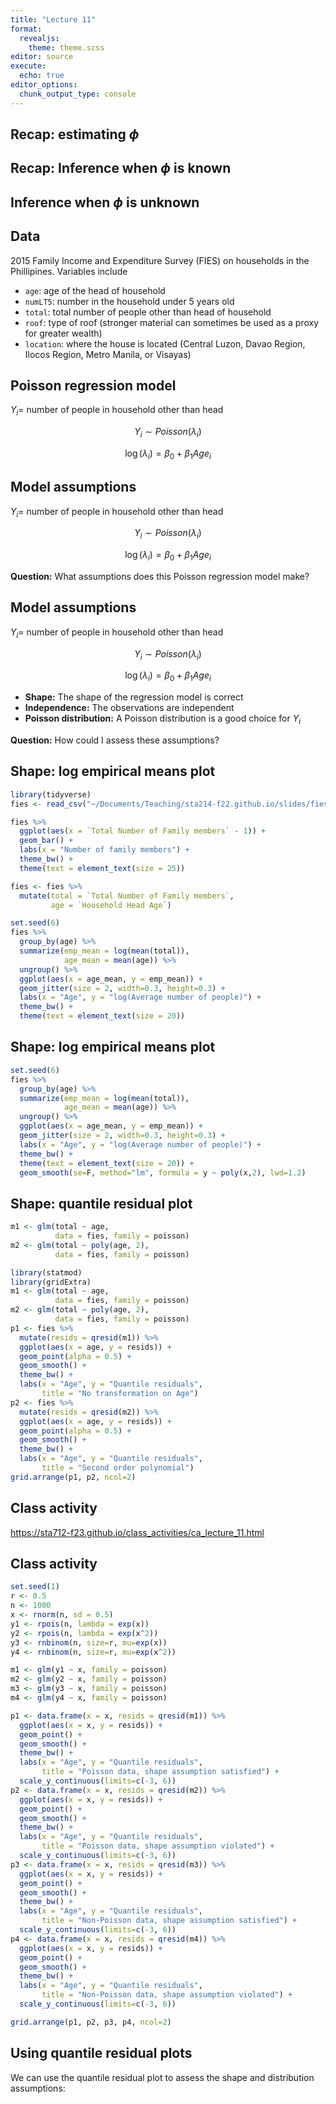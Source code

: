 ```yaml
---
title: "Lecture 11"
format: 
  revealjs:
    theme: theme.scss
editor: source
execute:
  echo: true
editor_options: 
  chunk_output_type: console
---
```


## Recap: estimating $\phi$

## Recap: Inference when $\phi$ is known

## Inference when $\phi$ is unknown

## Data

2015 Family Income and Expenditure Survey (FIES) on households in the Phillipines. Variables include

* `age`: age of the head of household
* `numLT5`: number in the household under 5 years old
* `total`: total number of people other than head of household
* `roof`: type of roof (stronger material can sometimes be used as a proxy for greater wealth)
* `location`: where the house is located (Central Luzon, Davao Region, Ilocos Region, Metro Manila, or Visayas)


## Poisson regression model

$Y_i =$ number of people in household other than head

$$Y_i \sim Poisson(\lambda_i)$$

$$\log(\lambda_i) = \beta_0 + \beta_1 Age_i$$

## Model assumptions

$Y_i =$ number of people in household other than head

$$Y_i \sim Poisson(\lambda_i)$$

$$\log(\lambda_i) = \beta_0 + \beta_1 Age_i$$

**Question:** What assumptions does this Poisson regression model make?

## Model assumptions

$Y_i =$ number of people in household other than head

$$Y_i \sim Poisson(\lambda_i)$$

$$\log(\lambda_i) = \beta_0 + \beta_1 Age_i$$

* **Shape:** The shape of the regression model is correct 
* **Independence:** The observations are independent
* **Poisson distribution:** A Poisson distribution is a good choice for $Y_i$

**Question:** How could I assess these assumptions?

## Shape: log empirical means plot

```r
library(tidyverse)
fies <- read_csv("~/Documents/Teaching/sta214-f22.github.io/slides/fies.csv")

fies %>%
  ggplot(aes(x = `Total Number of Family members` - 1)) +
  geom_bar() +
  labs(x = "Number of family members") +
  theme_bw() +
  theme(text = element_text(size = 25))

fies <- fies %>%
  mutate(total = `Total Number of Family members`,
         age = `Household Head Age`)
```

```r
set.seed(6)
fies %>%
  group_by(age) %>%
  summarize(emp_mean = log(mean(total)),
            age_mean = mean(age)) %>%
  ungroup() %>%
  ggplot(aes(x = age_mean, y = emp_mean)) +
  geom_jitter(size = 2, width=0.3, height=0.3) +
  labs(x = "Age", y = "log(Average number of people)") +
  theme_bw() +
  theme(text = element_text(size = 20))
```

## Shape: log empirical means plot

```r
set.seed(6)
fies %>%
  group_by(age) %>%
  summarize(emp_mean = log(mean(total)),
            age_mean = mean(age)) %>%
  ungroup() %>%
  ggplot(aes(x = age_mean, y = emp_mean)) +
  geom_jitter(size = 2, width=0.3, height=0.3) +
  labs(x = "Age", y = "log(Average number of people)") +
  theme_bw() +
  theme(text = element_text(size = 20)) +
  geom_smooth(se=F, method="lm", formula = y ~ poly(x,2), lwd=1.2)
```

## Shape: quantile residual plot

```r
m1 <- glm(total ~ age, 
          data = fies, family = poisson)
m2 <- glm(total ~ poly(age, 2), 
          data = fies, family = poisson)
```

```r
library(statmod)
library(gridExtra)
m1 <- glm(total ~ age, 
          data = fies, family = poisson)
m2 <- glm(total ~ poly(age, 2), 
          data = fies, family = poisson)
p1 <- fies %>%
  mutate(resids = qresid(m1)) %>%
  ggplot(aes(x = age, y = resids)) +
  geom_point(alpha = 0.5) +
  geom_smooth() +
  theme_bw() +
  labs(x = "Age", y = "Quantile residuals", 
       title = "No transformation on Age")
p2 <- fies %>%
  mutate(resids = qresid(m2)) %>%
  ggplot(aes(x = age, y = resids)) +
  geom_point(alpha = 0.5) +
  geom_smooth() +
  theme_bw() +
  labs(x = "Age", y = "Quantile residuals", 
       title = "Second order polynomial")
grid.arrange(p1, p2, ncol=2)
```

## Class activity

[https://sta712-f23.github.io/class_activities/ca_lecture_11.html](https://sta712-f23.github.io/class_activities/ca_lecture_11.html)


## Class activity

```r
set.seed(1)
r <- 0.5
n <- 1000
x <- rnorm(n, sd = 0.5)
y1 <- rpois(n, lambda = exp(x))
y2 <- rpois(n, lambda = exp(x^2))
y3 <- rnbinom(n, size=r, mu=exp(x))
y4 <- rnbinom(n, size=r, mu=exp(x^2))

m1 <- glm(y1 ~ x, family = poisson)
m2 <- glm(y2 ~ x, family = poisson)
m3 <- glm(y3 ~ x, family = poisson)
m4 <- glm(y4 ~ x, family = poisson)

p1 <- data.frame(x = x, resids = qresid(m1)) %>%
  ggplot(aes(x = x, y = resids)) +
  geom_point() +
  geom_smooth() +
  theme_bw() +
  labs(x = "Age", y = "Quantile residuals", 
       title = "Poisson data, shape assumption satisfied") +
  scale_y_continuous(limits=c(-3, 6))
p2 <- data.frame(x = x, resids = qresid(m2)) %>%
  ggplot(aes(x = x, y = resids)) +
  geom_point() +
  geom_smooth() +
  theme_bw() +
  labs(x = "Age", y = "Quantile residuals", 
       title = "Poisson data, shape assumption violated") +
  scale_y_continuous(limits=c(-3, 6))
p3 <- data.frame(x = x, resids = qresid(m3)) %>%
  ggplot(aes(x = x, y = resids)) +
  geom_point() +
  geom_smooth() +
  theme_bw() +
  labs(x = "Age", y = "Quantile residuals", 
       title = "Non-Poisson data, shape assumption satisfied") +
  scale_y_continuous(limits=c(-3, 6))
p4 <- data.frame(x = x, resids = qresid(m4)) %>%
  ggplot(aes(x = x, y = resids)) +
  geom_point() +
  geom_smooth() +
  theme_bw() +
  labs(x = "Age", y = "Quantile residuals", 
       title = "Non-Poisson data, shape assumption violated") +
  scale_y_continuous(limits=c(-3, 6))

grid.arrange(p1, p2, p3, p4, ncol=2)
```

## Using quantile residual plots

We can use the quantile residual plot to assess the shape and distribution assumptions:
